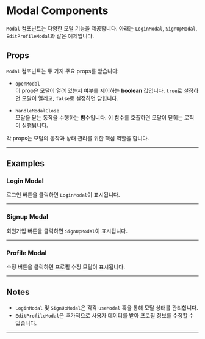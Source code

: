 
<Meta of={ModalStories} />

# Modal Components

`Modal` 컴포넌트는 다양한 모달 기능을 제공합니다. 아래는 `LoginModal`, `SignUpModal`, `EditProfileModal`과 같은 예제입니다.

## Props

`Modal` 컴포넌트는 두 가지 주요 props를 받습니다:

- `openModal`  
  이 prop은 모달이 열려 있는지 여부를 제어하는 **boolean** 값입니다. `true`로 설정하면 모달이 열리고, `false`로 설정하면 닫힙니다.

- `handleModalClose`  
  모달을 닫는 동작을 수행하는 **함수**입니다. 이 함수를 호출하면 모달이 닫히는 로직이 실행됩니다.

각 props는 모달의 동작과 상태 관리를 위한 핵심 역할을 합니다.

---

## Examples

### Login Modal

로그인 버튼을 클릭하면 `LoginModal`이 표시됩니다.

<Canvas of={ModalStories.Login}>

</Canvas>

---

### Signup Modal

회원가입 버튼을 클릭하면 `SignUpModal`이 표시됩니다.

<Canvas of={ModalStories.Signup}></Canvas>

---

### Profile Modal

수정 버튼을 클릭하면 프로필 수정 모달이 표시됩니다.

<Canvas of={ModalStories.Signup}></Canvas>

---

## Notes

- `LoginModal` 및 `SignUpModal`은 각각 `useModal` 훅을 통해 모달 상태를 관리합니다.
- `EditProfileModal`은 추가적으로 사용자 데이터를 받아 프로필 정보를 수정할 수 있습니다.

---
